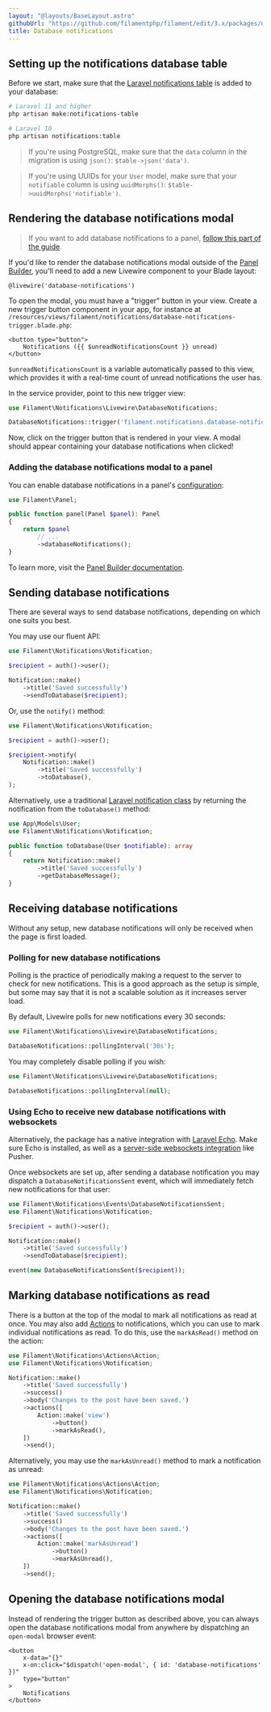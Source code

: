 ```yaml
---
layout: "@layouts/BaseLayout.astro"
githubUrl: "https://github.com/filamentphp/filament/edit/3.x/packages/notifications/docs/03-database-notifications.md"
title: Database notifications
---
```


<AutoScreenshot name="notifications/database" alt="Database notifications" version="3.x" />

## Setting up the notifications database table

Before we start, make sure that the [Laravel notifications table](https://laravel.com/docs/notifications#database-prerequisites) is added to your database:

```bash
# Laravel 11 and higher
php artisan make:notifications-table

# Laravel 10
php artisan notifications:table
```

> If you're using PostgreSQL, make sure that the `data` column in the migration is using `json()`: `$table->json('data')`.

> If you're using UUIDs for your `User` model, make sure that your `notifiable` column is using `uuidMorphs()`: `$table->uuidMorphs('notifiable')`.

## Rendering the database notifications modal

> If you want to add database notifications to a panel, [follow this part of the guide](#adding-database-notifications-to-a-panel).

If you'd like to render the database notifications modal outside of the [Panel Builder](../panels), you'll need to add a new Livewire component to your Blade layout:

```blade
@livewire('database-notifications')
```

To open the modal, you must have a "trigger" button in your view. Create a new trigger button component in your app, for instance at `/resources/views/filament/notifications/database-notifications-trigger.blade.php`:

```blade
<button type="button">
    Notifications ({{ $unreadNotificationsCount }} unread)
</button>
```

`$unreadNotificationsCount` is a variable automatically passed to this view, which provides it with a real-time count of unread notifications the user has.

In the service provider, point to this new trigger view:

```php
use Filament\Notifications\Livewire\DatabaseNotifications;

DatabaseNotifications::trigger('filament.notifications.database-notifications-trigger');
```

Now, click on the trigger button that is rendered in your view. A modal should appear containing your database notifications when clicked!

### Adding the database notifications modal to a panel

You can enable database notifications in a panel's [configuration](../panels/configuration):

```php
use Filament\Panel;

public function panel(Panel $panel): Panel
{
    return $panel
        // ...
        ->databaseNotifications();
}
```

To learn more, visit the [Panel Builder documentation](../panels/notifications).

## Sending database notifications

There are several ways to send database notifications, depending on which one suits you best.

You may use our fluent API:

```php
use Filament\Notifications\Notification;

$recipient = auth()->user();

Notification::make()
    ->title('Saved successfully')
    ->sendToDatabase($recipient);
```

Or, use the `notify()` method:

```php
use Filament\Notifications\Notification;

$recipient = auth()->user();

$recipient->notify(
    Notification::make()
        ->title('Saved successfully')
        ->toDatabase(),
);
```

Alternatively, use a traditional [Laravel notification class](https://laravel.com/docs/notifications#generating-notifications) by returning the notification from the `toDatabase()` method:

```php
use App\Models\User;
use Filament\Notifications\Notification;

public function toDatabase(User $notifiable): array
{
    return Notification::make()
        ->title('Saved successfully')
        ->getDatabaseMessage();
}
```

## Receiving database notifications

Without any setup, new database notifications will only be received when the page is first loaded.

### Polling for new database notifications

Polling is the practice of periodically making a request to the server to check for new notifications. This is a good approach as the setup is simple, but some may say that it is not a scalable solution as it increases server load.

By default, Livewire polls for new notifications every 30 seconds:

```php
use Filament\Notifications\Livewire\DatabaseNotifications;

DatabaseNotifications::pollingInterval('30s');
```

You may completely disable polling if you wish:

```php
use Filament\Notifications\Livewire\DatabaseNotifications;

DatabaseNotifications::pollingInterval(null);
```

### Using Echo to receive new database notifications with websockets

Alternatively, the package has a native integration with [Laravel Echo](https://laravel.com/docs/broadcasting#client-side-installation). Make sure Echo is installed, as well as a [server-side websockets integration](https://laravel.com/docs/broadcasting#server-side-installation) like Pusher.

Once websockets are set up, after sending a database notification you may dispatch a `DatabaseNotificationsSent` event, which will immediately fetch new notifications for that user:

```php
use Filament\Notifications\Events\DatabaseNotificationsSent;
use Filament\Notifications\Notification;

$recipient = auth()->user();

Notification::make()
    ->title('Saved successfully')
    ->sendToDatabase($recipient);

event(new DatabaseNotificationsSent($recipient));
```

## Marking database notifications as read

There is a button at the top of the modal to mark all notifications as read at once. You may also add [Actions](sending-notifications#adding-actions-to-notifications) to notifications, which you can use to mark individual notifications as read. To do this, use the `markAsRead()` method on the action:

```php
use Filament\Notifications\Actions\Action;
use Filament\Notifications\Notification;

Notification::make()
    ->title('Saved successfully')
    ->success()
    ->body('Changes to the post have been saved.')
    ->actions([
        Action::make('view')
            ->button()
            ->markAsRead(),
    ])
    ->send();
```

Alternatively, you may use the `markAsUnread()` method to mark a notification as unread:

```php
use Filament\Notifications\Actions\Action;
use Filament\Notifications\Notification;

Notification::make()
    ->title('Saved successfully')
    ->success()
    ->body('Changes to the post have been saved.')
    ->actions([
        Action::make('markAsUnread')
            ->button()
            ->markAsUnread(),
    ])
    ->send();
```

## Opening the database notifications modal

Instead of rendering the trigger button as described above, you can always open the database notifications modal from anywhere by dispatching an `open-modal` browser event:

```blade
<button
    x-data="{}"
    x-on:click="$dispatch('open-modal', { id: 'database-notifications' })"
    type="button"
>
    Notifications
</button>
```
